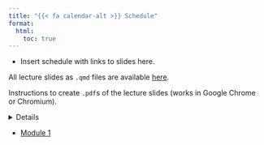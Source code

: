 ```yaml
---
title: "{{< fa calendar-alt >}} Schedule"
format:
  html:
    toc: true
---
```



* Insert schedule with links to slides here.



::: {.callout-note appearance="minimal"}
All lecture slides as `.qmd` files are available [here](https://github.com/UBC-STAT/stat-302/tree/main/schedule/).
:::


::: {.callout-note appearance="minimal"}
Instructions to create `.pdf`s of the lecture slides (works in Google Chrome or Chromium). 

<details>
1.  Open some Slides in the browser.
1.  Toggle into Print View by pressing the <kbd>E</kbd> key. (It may not appear that anything has happened)
1.  Open the Print dialog: <kbd>CTRL</kbd> / <kbd>CMD</kbd> + <kbd>P</kbd>.
1.  Change the **Destination** setting to **Save as PDF**.
1.  Change the **Layout** to **Landscape**.
1.  Change the **Margins** to **None**.
1.  Enable the **Background graphics** option.
1.  Click **Save** 🎉

</details>

:::

* [Module 1](slides/module1.qmd)